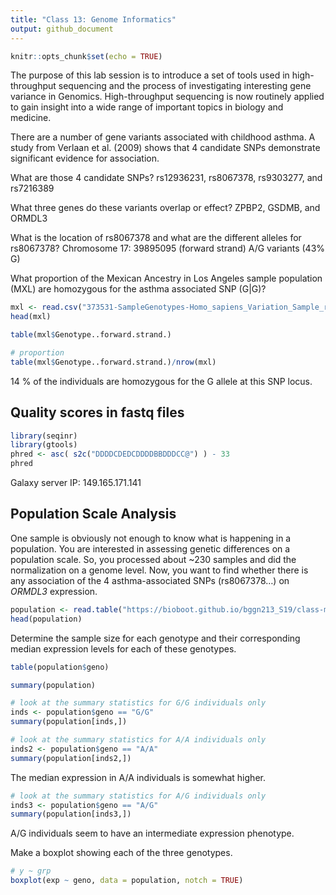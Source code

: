 ```yaml
---
title: "Class 13: Genome Informatics"
output: github_document
---
```


```r
knitr::opts_chunk$set(echo = TRUE)
```
The purpose of this lab session is to introduce a set of tools used in high- throughput sequencing and the process of investigating interesting gene variance in Genomics. High-throughput sequencing is now routinely applied to gain insight into a wide range of important topics in biology and medicine.

There are a number of gene variants associated with childhood asthma. A study from Verlaan et al. (2009) shows that 4 candidate SNPs demonstrate significant evidence for association.

What are those 4 candidate SNPs?
rs12936231, rs8067378, rs9303277, and rs7216389

What three genes do these variants overlap or effect?
ZPBP2, GSDMB, and ORMDL3

What is the location of rs8067378 and what are the different alleles for rs8067378?
Chromosome 17: 39895095 (forward strand) A/G variants (43% G)

What proportion of the Mexican Ancestry in Los Angeles sample population (MXL) are homozygous for the asthma associated SNP (G|G)?

```r
mxl <- read.csv("373531-SampleGenotypes-Homo_sapiens_Variation_Sample_rs8067378.csv")
head(mxl)
```


```r
table(mxl$Genotype..forward.strand.)
```

```r
# proportion
table(mxl$Genotype..forward.strand.)/nrow(mxl)
```

14 % of the individuals are homozygous for the G allele at this SNP locus.


## Quality scores in fastq files

```r
library(seqinr)
library(gtools)
phred <- asc( s2c("DDDDCDEDCDDDDBBDDDCC@") ) - 33
phred
```

Galaxy server IP: 149.165.171.141


## Population Scale Analysis

One sample is obviously not enough to know what is happening in a population. You are interested in assessing genetic differences on a population scale. So, you processed about ~230 samples and did the normalization on a genome level. Now, you want to find whether there is any association of the 4 asthma-associated SNPs (rs8067378...) on *ORMDL3* expression.


```r
population <- read.table("https://bioboot.github.io/bggn213_S19/class-material/rs8067378_ENSG00000172057.6.txt", header = TRUE)
head(population)
```

Determine the sample size for each genotype and their corresponding median expression levels for each of these genotypes.

```r
table(population$geno)
```

```r
summary(population)
```

```r
# look at the summary statistics for G/G individuals only
inds <- population$geno == "G/G"
summary(population[inds,])
```

```r
# look at the summary statistics for A/A individuals only
inds2 <- population$geno == "A/A"
summary(population[inds2,])
```

The median expression in A/A individuals is somewhat higher.

```r
# look at the summary statistics for A/G individuals only
inds3 <- population$geno == "A/G"
summary(population[inds3,])
```

A/G individuals seem to have an intermediate expression phenotype.

Make a boxplot showing each of the three genotypes. 

```r
# y ~ grp
boxplot(exp ~ geno, data = population, notch = TRUE)
```







